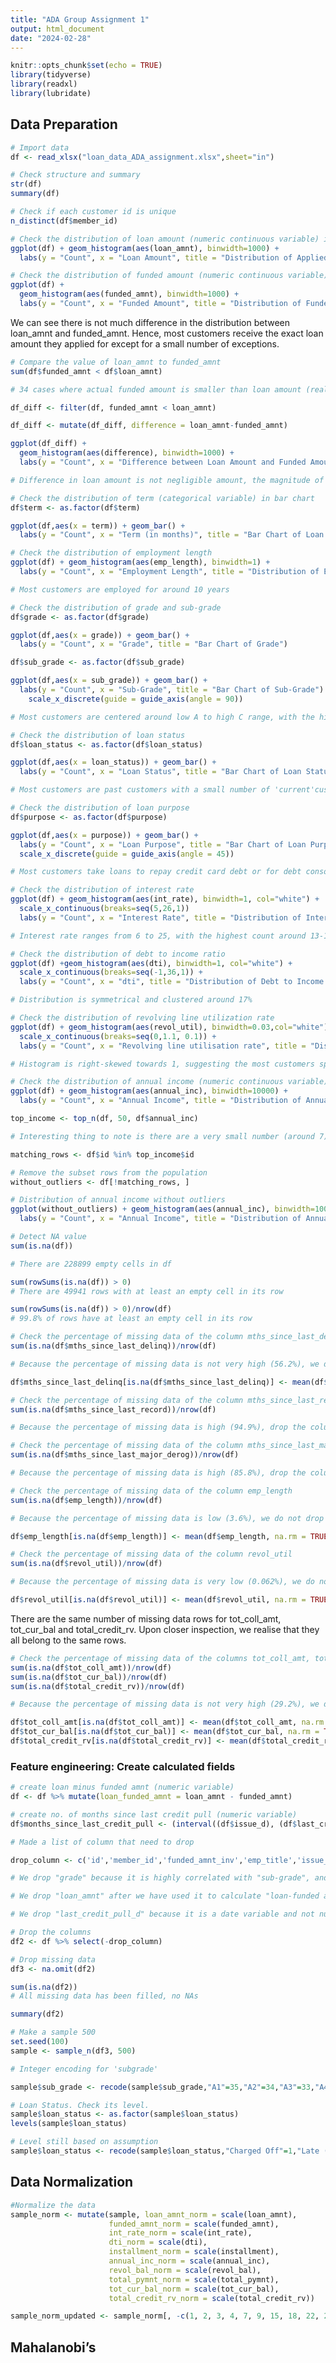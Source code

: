 ```yaml
---
title: "ADA Group Assignment 1"
output: html_document
date: "2024-02-28"
---
```


```r
knitr::opts_chunk$set(echo = TRUE)
library(tidyverse)
library(readxl)
library(lubridate)
```

## Data Preparation

```r
# Import data
df <- read_xlsx("loan_data_ADA_assignment.xlsx",sheet="in")
```

```r
# Check structure and summary
str(df)
summary(df)
```

```r
# Check if each customer id is unique
n_distinct(df$member_id)
```

```r
# Check the distribution of loan amount (numeric continuous variable) in histogram
ggplot(df) + geom_histogram(aes(loan_amnt), binwidth=1000) +
  labs(y = "Count", x = "Loan Amount", title = "Distribution of Applied Loan Amount")
```

```r
# Check the distribution of funded amount (numeric continuous variable) in histogram
ggplot(df) + 
  geom_histogram(aes(funded_amnt), binwidth=1000) +
  labs(y = "Count", x = "Funded Amount", title = "Distribution of Funded Amount")
```

We can see there is not much difference in the distribution between loan_amnt and funded_amnt. Hence, most customers receive the exact loan amount they applied for except for a small number of exceptions.


```r
# Compare the value of loan_amnt to funded_amnt
sum(df$funded_amnt < df$loan_amnt)

# 34 cases where actual funded amount is smaller than loan amount (really small percentage)

df_diff <- filter(df, funded_amnt < loan_amnt)

df_diff <- mutate(df_diff, difference = loan_amnt-funded_amnt)

ggplot(df_diff) + 
  geom_histogram(aes(difference), binwidth=1000) +
  labs(y = "Count", x = "Difference between Loan Amount and Funded Amount", title = "Distribution of Difference between Loan Amount and Funded Amount")

# Difference in loan amount is not negligible amount, the magnitude of the difference is quite significant. Hence, we will be including the calculated difference between applied loan amount and actual funded amount.
```

```r
# Check the distribution of term (categorical variable) in bar chart
df$term <- as.factor(df$term)

ggplot(df,aes(x = term)) + geom_bar() +
  labs(y = "Count", x = "Term (in months)", title = "Bar Chart of Loan Term")
```

```r
# Check the distribution of employment length
ggplot(df) + geom_histogram(aes(emp_length), binwidth=1) +
  labs(y = "Count", x = "Employment Length", title = "Distribution of Employment Length")

# Most customers are employed for around 10 years
```

```r
# Check the distribution of grade and sub-grade
df$grade <- as.factor(df$grade)

ggplot(df,aes(x = grade)) + geom_bar() +
  labs(y = "Count", x = "Grade", title = "Bar Chart of Grade")

df$sub_grade <- as.factor(df$sub_grade)

ggplot(df,aes(x = sub_grade)) + geom_bar() +
  labs(y = "Count", x = "Sub-Grade", title = "Bar Chart of Sub-Grade") +
    scale_x_discrete(guide = guide_axis(angle = 90))

# Most customers are centered around low A to high C range, with the highest number of customers in grade B

```

```r
# Check the distribution of loan status
df$loan_status <- as.factor(df$loan_status)

ggplot(df,aes(x = loan_status)) + geom_bar() +
  labs(y = "Count", x = "Loan Status", title = "Bar Chart of Loan Status")

# Most customers are past customers with a small number of 'current'customers. Majority fall under the 'fully paid' category.
```

```r
# Check the distribution of loan purpose
df$purpose <- as.factor(df$purpose)

ggplot(df,aes(x = purpose)) + geom_bar() +
  labs(y = "Count", x = "Loan Purpose", title = "Bar Chart of Loan Purpose") +
  scale_x_discrete(guide = guide_axis(angle = 45))

# Most customers take loans to repay credit card debt or for debt consolidation
```

```r
# Check the distribution of interest rate
ggplot(df) + geom_histogram(aes(int_rate), binwidth=1, col="white") +
  scale_x_continuous(breaks=seq(5,26,1))
  labs(y = "Count", x = "Interest Rate", title = "Distribution of Interest Rate")

# Interest rate ranges from 6 to 25, with the highest count around 13-14%
```

```r
# Check the distribution of debt to income ratio
ggplot(df) +geom_histogram(aes(dti), binwidth=1, col="white") +
  scale_x_continuous(breaks=seq(-1,36,1)) +
  labs(y = "Count", x = "dti", title = "Distribution of Debt to Income Ratio (dti)")

# Distribution is symmetrical and clustered around 17%
```

```r
# Check the distribution of revolving line utilization rate
ggplot(df) + geom_histogram(aes(revol_util), binwidth=0.03,col="white") +
  scale_x_continuous(breaks=seq(0,1.1, 0.1)) +
  labs(y = "Count", x = "Revolving line utilisation rate", title = "Distribution of Revolving Line Utilisation Rate")

# Histogram is right-skewed towards 1, suggesting the most customers spend a relatively high % of the credit lines they have taken
```

```r
# Check the distribution of annual income (numeric continuous variable) in histogram
ggplot(df) + geom_histogram(aes(annual_inc), binwidth=10000) +
  labs(y = "Count", x = "Annual Income", title = "Distribution of Annual Income")

top_income <- top_n(df, 50, df$annual_inc)

# Interesting thing to note is there are a very small number (around 7) of people with extremely high annual income above 1000k, that are outliers, but their income are verified. The top customers with the highest income tend to be verified. Hence, we do not remove these outliers as their income are reliable and they could be a potential minority group of customers.

matching_rows <- df$id %in% top_income$id

# Remove the subset rows from the population
without_outliers <- df[!matching_rows, ]

# Distribution of annual income without outliers
ggplot(without_outliers) + geom_histogram(aes(annual_inc), binwidth=10000) +
  labs(y = "Count", x = "Annual Income", title = "Distribution of Annual Income")
```

```r
# Detect NA value
sum(is.na(df))

# There are 228899 empty cells in df

sum(rowSums(is.na(df)) > 0)
# There are 49941 rows with at least an empty cell in its row

sum(rowSums(is.na(df)) > 0)/nrow(df)
# 99.8% of rows have at least an empty cell in its row
```

```r
# Check the percentage of missing data of the column mths_since_last_delinq
sum(is.na(df$mths_since_last_delinq))/nrow(df)

# Because the percentage of missing data is not very high (56.2%), we do not drop the column and instead replace NA values with the mean.

df$mths_since_last_delinq[is.na(df$mths_since_last_delinq)] <- mean(df$mths_since_last_delinq, na.rm = TRUE)
```

```r
# Check the percentage of missing data of the column mths_since_last_record
sum(is.na(df$mths_since_last_record))/nrow(df)

# Because the percentage of missing data is high (94.9%), drop the column
```

```r
# Check the percentage of missing data of the column mths_since_last_major_derog
sum(is.na(df$mths_since_last_major_derog))/nrow(df)

# Because the percentage of missing data is high (85.8%), drop the column
```

```r
# Check the percentage of missing data of the column emp_length
sum(is.na(df$emp_length))/nrow(df)

# Because the percentage of missing data is low (3.6%), we do not drop the column and instead replace NA values with the mean.

df$emp_length[is.na(df$emp_length)] <- mean(df$emp_length, na.rm = TRUE)
```

```r
# Check the percentage of missing data of the column revol_util
sum(is.na(df$revol_util))/nrow(df)

# Because the percentage of missing data is very low (0.062%), we do not drop the column and instead replace NA values with the mean.

df$revol_util[is.na(df$revol_util)] <- mean(df$revol_util, na.rm = TRUE)
```

There are the same number of missing data rows for tot_coll_amt, tot_cur_bal and total_credit_rv. Upon closer inspection, we realise that they all belong to the same rows.

```r
# Check the percentage of missing data of the columns tot_coll_amt, tot_cur_bal and total_credit_rv
sum(is.na(df$tot_coll_amt))/nrow(df)
sum(is.na(df$tot_cur_bal))/nrow(df)
sum(is.na(df$total_credit_rv))/nrow(df)

# Because the percentage of missing data is not very high (29.2%), we do not drop the column and instead replace NA values with the mean of the remaining available data in that column.

df$tot_coll_amt[is.na(df$tot_coll_amt)] <- mean(df$tot_coll_amt, na.rm = TRUE)
df$tot_cur_bal[is.na(df$tot_cur_bal)] <- mean(df$tot_cur_bal, na.rm = TRUE)
df$total_credit_rv[is.na(df$total_credit_rv)] <- mean(df$total_credit_rv, na.rm = TRUE)
```

### Feature engineering: Create calculated fields
```r
# create loan minus funded amnt (numeric variable)
df <- df %>% mutate(loan_funded_amnt = loan_amnt - funded_amnt)

# create no. of months since last credit pull (numeric variable)
df$months_since_last_credit_pull <- (interval((df$issue_d), (df$last_credit_pull_d)) %/% months(1))

```


```r
# Made a list of column that need to drop

drop_column <- c('id','member_id','funded_amnt_inv','emp_title','issue_d','desc','title','zip_code','earliest_cr_line','total_pymnt_inv','total_rec_prncp','total_rec_int','total_rec_late_fee','recoveries','collection_recovery_fee','last_pymnt_d','last_pymnt_amnt','next_pymnt_d','collections_12_mths_ex_med','policy_code','addr_state','term','home_ownership','verification_status','purpose','loan_is_bad','pymnt_plan','grade','mths_since_last_major_derog','mths_since_last_record','loan_amnt', 'last_credit_pull_d')

# We drop "grade" because it is highly correlated with "sub-grade", and "sub-grade" provides more information than "grade"

# We drop "loan_amnt" after we have used it to calculate "loan-funded amnt"

# We drop "last_credit_pull_d" because it is a date variable and not numeric. 
```

```r
# Drop the columns
df2 <- df %>% select(-drop_column)

# Drop missing data
df3 <- na.omit(df2)

sum(is.na(df2))
# All missing data has been filled, no NAs

summary(df2)
```

```r
# Make a sample 500
set.seed(100)
sample <- sample_n(df3, 500)
```
 
```r
# Integer encoding for 'subgrade'

sample$sub_grade <- recode(sample$sub_grade,"A1"=35,"A2"=34,"A3"=33,"A4"=32,"A5"=31,"B1"=30,"B2"=29,"B3"=28,"B4"=27,"B5"=26,"C1"=25,"C2"=24,"C3"=23,"C4"=22,"C5"=21,"D1"=20,"D2"=19,"D3"=18,"D4"=17,"D5"=16,"E1"=15,"E2"=14,"E3"=13,"E4"=12,"E5"=11,"F1"=10,"F2"=9,"F3"=8,"F4"=7,"F5"=6,"G1"=5,"G2"=4,"G3"=3,"G4"=2,"G5"=1)
```

```r
# Loan Status. Check its level.
sample$loan_status <- as.factor(sample$loan_status)
levels(sample$loan_status)

# Level still based on assumption
sample$loan_status <- recode(sample$loan_status,"Charged Off"=1,"Late (31-120 days)"=2,"Late (16-30 days)"=3,"In Grace Period"=4, "Fully Paid"=5,"Current"=6)
```

## Data Normalization
```r
#Normalize the data
sample_norm <- mutate(sample, loan_amnt_norm = scale(loan_amnt),
                      funded_amnt_norm = scale(funded_amnt),
                      int_rate_norm = scale(int_rate),
                      dti_norm = scale(dti),
                      installment_norm = scale(installment),
                      annual_inc_norm = scale(annual_inc),
                      revol_bal_norm = scale(revol_bal),
                      total_pymnt_norm = scale(total_pymnt),
                      tot_cur_bal_norm = scale(tot_cur_bal),
                      total_credit_rv_norm = scale(total_credit_rv))

sample_norm_updated <- sample_norm[, -c(1, 2, 3, 4, 7, 9, 15, 18, 22, 23)] 
```

## Mahalanobi's
```r

```
